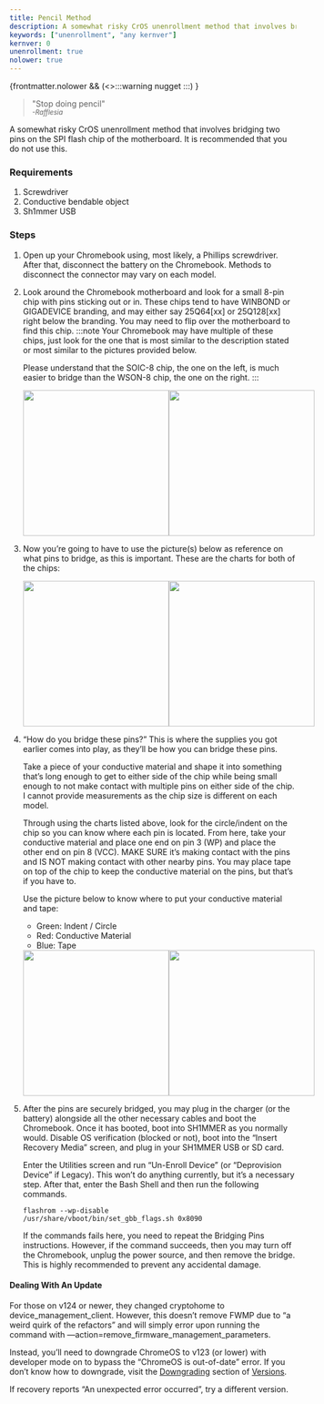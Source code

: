 ```yaml
---
title: Pencil Method
description: A somewhat risky CrOS unenrollment method that involves bridging two pins on the SPI flash chip of the motherboard. It is recommended that you do not use this.
keywords: ["unenrollment", "any kernver"]
kernver: 0
unenrollment: true
nolower: true
---
```



<PageHeader title={frontmatter.title} description={frontmatter.description} author={frontmatter.author} link={frontmatter.link} kernver={frontmatter.kernver} nolower={frontmatter.nolower}/>
{frontmatter.nolower && (<>:::warning
nugget
:::</>) }

> "Stop doing pencil"<br/>
> <small>*-Rafflesia*</small>

A somewhat risky CrOS unenrollment method that involves bridging two pins on the SPI flash chip of the motherboard. It is recommended that you do not use this.

### Requirements
1. Screwdriver
2. Conductive bendable object
3. Sh1mmer USB

### Steps
1. Open up your Chromebook using, most likely, a Phillips screwdriver. After that, disconnect the battery on the Chromebook. Methods to disconnect the connector may vary on each model.
2. Look around the Chromebook motherboard and look for a small 8-pin chip with pins sticking out or in. These chips tend to have WINBOND or GIGADEVICE branding, and may either say 25Q64[xx] or 25Q128[xx] right below the branding. You may need to flip over the motherboard to find this chip.
    :::note
    Your Chromebook may have multiple of these chips, just look for the one that is most similar to the description stated or most similar to the pictures provided below.

    Please understand that the SOIC-8 chip, the one on the left, is much easier to bridge than the WSON-8 chip, the one on the right.
    :::
    <div style="display: flex; flex-direction: row; justify-content: space-evenly;"><img src="/assets/soic-8-chip.jpg" width="256"/><img src="/assets/wson-8-chip.png" width="256"/></div>
3. Now you’re going to have to use the picture(s) below as reference on what pins to bridge, as this is important. These are the charts for both of the chips:
    <div style="display: flex; flex-direction: row; justify-content: space-evenly;"><img src="/assets/soic-8-chart.png" width="256"/><img src="/assets/wson-8-chart.png" width="256"/></div>
4. “How do you bridge these pins?” This is where the supplies you got earlier comes into play, as they’ll be how you can bridge these pins.

    Take a piece of your conductive material and shape it into something that’s long enough to get to either side of the chip while being small enough to not make contact with multiple pins on either side of the chip. I cannot provide measurements as the chip size is different on each model.

    Through using the charts listed above, look for the circle/indent on the chip so you can know where each pin is located. From here, take your conductive material and place one end on pin 3 (WP) and place the other end on pin 8 (VCC). MAKE SURE it’s making contact with the pins and IS NOT making contact with other nearby pins. You may place tape on top of the chip to keep the conductive material on the pins, but that’s if you have to.

    Use the picture below to know where to put your conductive material and tape:

    * Green: Indent / Circle
    * Red: Conductive Material
    * Blue: Tape

    <div style="display: flex; flex-direction: row; justify-content: space-evenly;"><img src="/assets/soic-8-bridge.png" width="256"/><img src="/assets/wson-8-bridge.png" width="256"/></div>

5. After the pins are securely bridged, you may plug in the charger (or the battery) alongside all the other necessary cables and boot the Chromebook. Once it has booted, boot into SH1MMER as you normally would. Disable OS verification (blocked or not), boot into the “Insert Recovery Media” screen, and plug in your SH1MMER USB or SD card.

    Enter the Utilities screen and run “Un-Enroll Device” (or “Deprovision Device” if Legacy). This won’t do anything currently, but it’s a necessary step. After that, enter the Bash Shell and then run the following commands.

    ```
    flashrom --wp-disable
    /usr/share/vboot/bin/set_gbb_flags.sh 0x8090
    ```
    If the commands fails here, you need to repeat the Bridging Pins instructions. However, if the command succeeds, then you may turn off the Chromebook, unplug the power source, and then remove the bridge. This is highly recommended to prevent any accidental damage.

#### Dealing With An Update
For those on v124 or newer, they changed cryptohome to device_management_client. However, this doesn’t remove FWMP due to “a weird quirk of the refactors” and will simply error upon running the command with —action=remove_firmware_management_parameters.

Instead, you’ll need to downgrade ChromeOS to v123 (or lower) with developer mode on to bypass the “ChromeOS is out-of-date” error. If you don’t know how to downgrade, visit the [Downgrading](https://docs.titaniumnetwork.org/kajigs/versions/#downloading-a-recovery-image) section of [Versions](https://docs.titaniumnetwork.org/kajigs/versions/).

If recovery reports “An unexpected error occurred”, try a different version.
